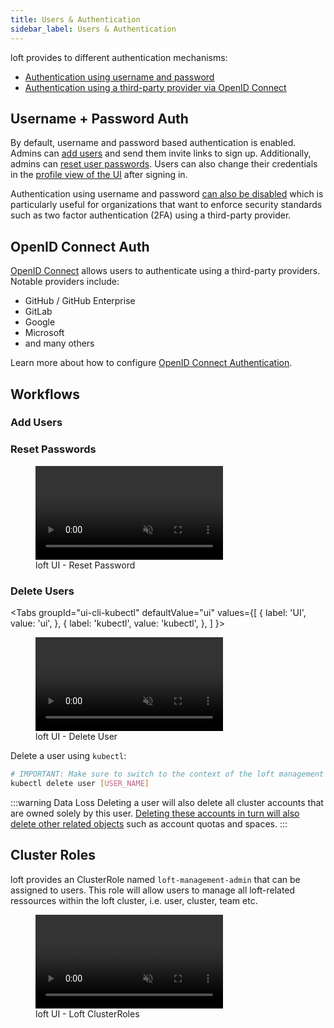 ```yaml
---
title: Users & Authentication
sidebar_label: Users & Authentication
---
```



loft provides to different authentication mechanisms:
- [Authentication using username and password](#username--password-auth)
- [Authentication using a third-party provider via OpenID Connect](#openid-connect-auth)

## Username + Password Auth
By default, username and password based authentication is enabled. Admins can [add users](#add-users) and send them invite links to sign up. Additionally, admins can [reset user passwords](#reset-passwords). Users can also change their credentials in the [profile view of the UI](../profile/basics.mdx) after signing in.

Authentication using username and password [can also be disabled](./oidc.mdx#disable-password-auth) which is particularly useful for organizations that want to enforce security standards such as two factor authentication (2FA) using a third-party provider.


## OpenID Connect Auth
[OpenID Connect](./oidc.mdx) allows users to authenticate using a third-party providers. Notable providers include:
- GitHub / GitHub Enterprise
- GitLab
- Google
- Microsoft
- and many others

Learn more about how to configure [OpenID Connect Authentication](./oidc.mdx).


## Workflows

### Add Users

<CreateUserFragment/>


### Reset Passwords

<figure class="frame">
  <video controls loop autoplay="true" muted>
    <source src="/docs/media/ui/clusters/reset-password.mp4" type="video/mp4" />
  </video>
  <figcaption>loft UI - Reset Password</figcaption>
</figure>


### Delete Users

<Tabs
  groupId="ui-cli-kubectl"
  defaultValue="ui"
  values={[
    { label: 'UI', value: 'ui', },
    { label: 'kubectl', value: 'kubectl', },
  ]
}>
<TabItem value="ui">

<figure class="frame">
  <video controls loop autoplay="true" muted>
    <source src="/docs/media/ui/clusters/delete-user.mp4" type="video/mp4" />
  </video>
  <figcaption>loft UI - Delete User</figcaption>
</figure>

</TabItem>
<TabItem value="kubectl">

Delete a user using `kubectl`:
```bash
# IMPORTANT: Make sure to switch to the context of the loft management cluster!
kubectl delete user [USER_NAME]
```

</TabItem>
</Tabs>

:::warning Data Loss
Deleting a user will also delete all cluster accounts that are owned solely by this user. [Deleting these accounts in turn will also delete other related objects](../clusters/accounts.mdx#delete-accounts) such as account quotas and spaces.
:::


## Cluster Roles
loft provides an ClusterRole named `loft-management-admin` that can be assigned to users. This role will allow users to manage all loft-related ressources within the loft cluster, i.e. user, cluster, team etc.

<figure class="frame">
  <video controls loop autoplay="true" muted>
    <source src="/docs/media/ui/clusters/loft-user-cluster-roles.mp4" type="video/mp4" />
  </video>
  <figcaption>loft UI - Loft ClusterRoles</figcaption>
</figure>
